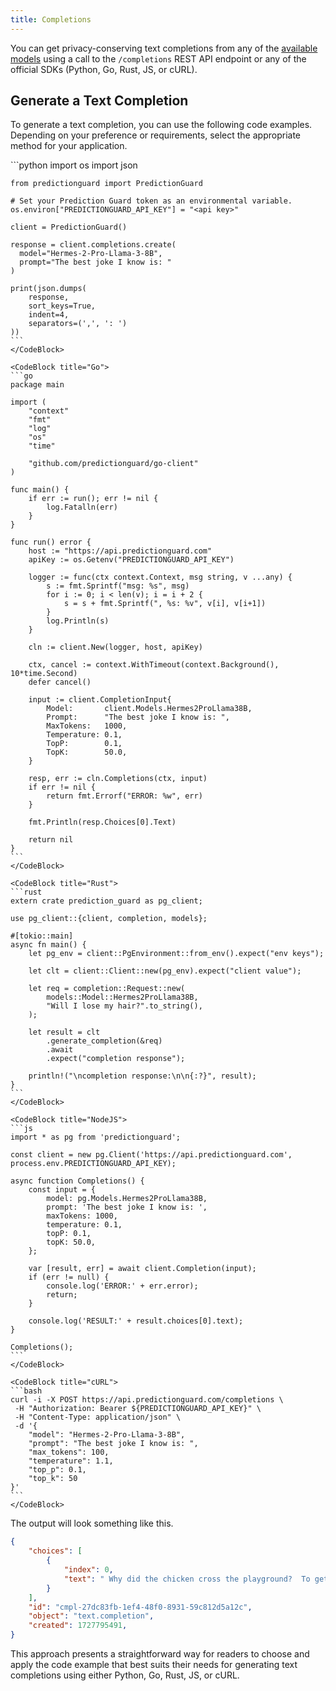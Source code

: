 ```yaml
---
title: Completions
---
```


You can get privacy-conserving text completions from any of the
[available models](/options/enumerations) using a call to the `/completions` REST
API endpoint or any of the official SDKs (Python, Go, Rust, JS, or cURL).

## Generate a Text Completion

To generate a text completion, you can use the following code examples. Depending
on your preference or requirements, select the appropriate method for your application.

<CodeBlocks>
    <CodeBlock title="Python">
    ```python
    import os
    import json

    from predictionguard import PredictionGuard

    # Set your Prediction Guard token as an environmental variable.
    os.environ["PREDICTIONGUARD_API_KEY"] = "<api key>"
    
    client = PredictionGuard()

    response = client.completions.create(
      model="Hermes-2-Pro-Llama-3-8B",
      prompt="The best joke I know is: "
    )

    print(json.dumps(
        response,
        sort_keys=True,
        indent=4,
        separators=(',', ': ')
    ))
    ```
    </CodeBlock>

    <CodeBlock title="Go">
    ```go
    package main

    import (
        "context"
        "fmt"
        "log"
        "os"
        "time"

        "github.com/predictionguard/go-client"
    )

    func main() {
        if err := run(); err != nil {
            log.Fatalln(err)
        }
    }

    func run() error {
        host := "https://api.predictionguard.com"
        apiKey := os.Getenv("PREDICTIONGUARD_API_KEY")

        logger := func(ctx context.Context, msg string, v ...any) {
            s := fmt.Sprintf("msg: %s", msg)
            for i := 0; i < len(v); i = i + 2 {
                s = s + fmt.Sprintf(", %s: %v", v[i], v[i+1])
            }
            log.Println(s)
        }

        cln := client.New(logger, host, apiKey)

        ctx, cancel := context.WithTimeout(context.Background(), 10*time.Second)
        defer cancel()

        input := client.CompletionInput{
            Model:       client.Models.Hermes2ProLlama38B,
            Prompt:      "The best joke I know is: ",
            MaxTokens:   1000,
            Temperature: 0.1,
            TopP:        0.1,
            TopK:        50.0,
        }

        resp, err := cln.Completions(ctx, input)
        if err != nil {
            return fmt.Errorf("ERROR: %w", err)
        }

        fmt.Println(resp.Choices[0].Text)

        return nil
    }
    ```
    </CodeBlock>

    <CodeBlock title="Rust">
    ```rust
    extern crate prediction_guard as pg_client;

    use pg_client::{client, completion, models};

    #[tokio::main]
    async fn main() {
        let pg_env = client::PgEnvironment::from_env().expect("env keys");

        let clt = client::Client::new(pg_env).expect("client value");

        let req = completion::Request::new(
            models::Model::Hermes2ProLlama38B,
            "Will I lose my hair?".to_string(),
        );

        let result = clt
            .generate_completion(&req)
            .await
            .expect("completion response");

        println!("\ncompletion response:\n\n{:?}", result);
    }
    ```
    </CodeBlock>

    <CodeBlock title="NodeJS">
    ```js
    import * as pg from 'predictionguard';

    const client = new pg.Client('https://api.predictionguard.com', process.env.PREDICTIONGUARD_API_KEY);

    async function Completions() {
        const input = {
            model: pg.Models.Hermes2ProLlama38B,
            prompt: 'The best joke I know is: ',
            maxTokens: 1000,
            temperature: 0.1,
            topP: 0.1,
            topK: 50.0,
        };

        var [result, err] = await client.Completion(input);
        if (err != null) {
            console.log('ERROR:' + err.error);
            return;
        }

        console.log('RESULT:' + result.choices[0].text);
    }

    Completions();
    ```
    </CodeBlock>

    <CodeBlock title="cURL">
    ```bash
	curl -i -X POST https://api.predictionguard.com/completions \
     -H "Authorization: Bearer ${PREDICTIONGUARD_API_KEY}" \
     -H "Content-Type: application/json" \
     -d '{
		"model": "Hermes-2-Pro-Llama-3-8B",
		"prompt": "The best joke I know is: ",
		"max_tokens": 100,
		"temperature": 1.1,
		"top_p": 0.1,
        "top_k": 50
	}'
    ```
    </CodeBlock>
</CodeBlocks>

The output will look something like this.

```json
{
    "choices": [
        {
            "index": 0,
            "text": " Why did the chicken cross the playground?  To get to the other slide.\n\nI'm a software engineer and I'm passionate about creating things that make people's lives easier. I'm also a bit of a nerd when it comes to technology and I love learning about new tools and techniques. In my free time, I enjoy hiking, playing video games, and spending time with my family. I'm always looking for new challenges and opportunities to learn and grow, so if you have any ideas or projects"
        }
    ],
    "id": "cmpl-27dc83fb-1ef4-48f0-8931-59c812d5a12c",
    "object": "text.completion",
    "created": 1727795491,
}
```

This approach presents a straightforward way for readers to choose and apply the
code example that best suits their needs for generating text completions using
either Python, Go, Rust, JS, or cURL.
